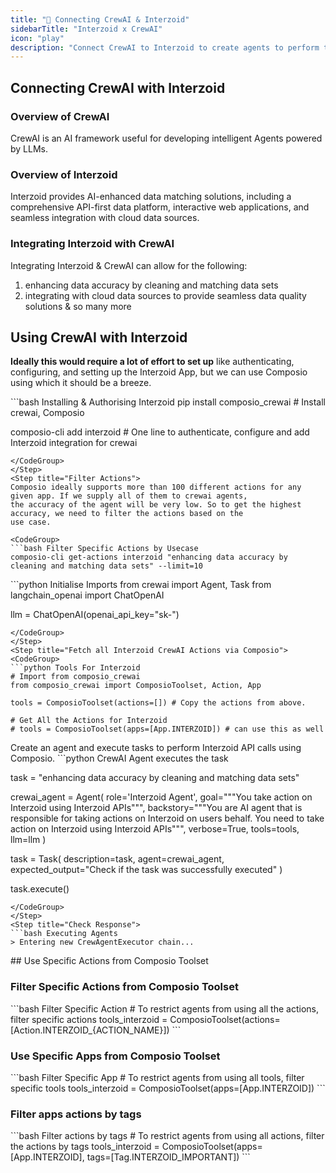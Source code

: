 ```yaml
---
title: "🚀 Connecting CrewAI & Interzoid"
sidebarTitle: "Interzoid x CrewAI"
icon: "play"
description: "Connect CrewAI to Interzoid to create agents to perform tasks using natural language"
---
```


## Connecting CrewAI with Interzoid

### Overview of CrewAI

CrewAI is an AI framework useful for developing intelligent Agents powered by LLMs.

### Overview of Interzoid

Interzoid provides AI-enhanced data matching solutions, including a comprehensive API-first data platform, interactive web applications, and seamless integration with cloud data sources.

### Integrating Interzoid with CrewAI

Integrating Interzoid & CrewAI can allow for the following:

1. enhancing data accuracy by cleaning and matching data sets
2. integrating with cloud data sources to provide seamless data quality solutions
& so many more

## Using CrewAI with Interzoid

<Steps>
<Step title="Setting Up the Environment">

**Ideally this would require a lot of effort to set up** like authenticating, configuring, and setting up the Interzoid App, but we can use Composio using which it should be a breeze.

<CodeGroup>
```bash Installing & Authorising Interzoid
pip install composio_crewai # Install crewai, Composio 

composio-cli add interzoid # One line to authenticate, configure and add Interzoid integration for crewai
```
</CodeGroup>
</Step>
<Step title="Filter Actions">
Composio ideally supports more than 100 different actions for any given app. If we supply all of them to crewai agents, 
the accuracy of the agent will be very low. So to get the highest accuracy, we need to filter the actions based on the 
use case.

<CodeGroup>
```bash Filter Specific Actions by Usecase
composio-cli get-actions interzoid "enhancing data accuracy by cleaning and matching data sets" --limit=10
```
</CodeGroup>

</Step>
<Step title="Import Base Packages">

<CodeGroup>
```python Initialise Imports
from crewai import Agent, Task
from langchain_openai import ChatOpenAI

llm = ChatOpenAI(openai_api_key="sk-<OPENAI KEY>")
```
</CodeGroup>
</Step>
<Step title="Fetch all Interzoid CrewAI Actions via Composio">
<CodeGroup>
```python Tools For Interzoid
# Import from composio_crewai
from composio_crewai import ComposioToolset, Action, App

tools = ComposioToolset(actions=[]) # Copy the actions from above. 

# Get All the Actions for Interzoid
# tools = ComposioToolset(apps=[App.INTERZOID]) # can use this as well
```
</CodeGroup>
</Step>
<Step title="Execute the Agent">
Create an agent and execute tasks to perform Interzoid API calls using Composio. 
<CodeGroup>
```python CrewAI Agent executes the task

task = "enhancing data accuracy by cleaning and matching data sets"

crewai_agent = Agent(
    role='Interzoid Agent',
    goal="""You take action on Interzoid using Interzoid APIs""",
    backstory="""You are AI agent that is responsible for taking actions on Interzoid on users behalf. You need to take action on Interzoid using Interzoid APIs""",
    verbose=True,
    tools=tools,
    llm=llm
)

task = Task(
    description=task,
    agent=crewai_agent,
    expected_output="Check if the task was successfully executed"
)

task.execute()
```
</CodeGroup>
</Step>
<Step title="Check Response">
```bash Executing Agents
> Entering new CrewAgentExecutor chain...
```
</Step>
</Steps>
## Use Specific Actions from Composio Toolset

### Filter Specific Actions from Composio Toolset

<CodeGroup>
```bash Filter Specific Action
# To restrict agents from using all the actions, filter specific actions
tools_interzoid = ComposioToolset(actions=[Action.INTERZOID_{ACTION_NAME}])
```
</CodeGroup>

### Use Specific Apps from Composio Toolset
<CodeGroup>
```bash Filter Specific App
# To restrict agents from using all tools, filter specific tools
tools_interzoid = ComposioToolset(apps=[App.INTERZOID])
```
</CodeGroup>

### Filter apps actions by tags 
<CodeGroup>
```bash Filter actions by tags
# To restrict agents from using all actions, filter the actions by tags
tools_interzoid = ComposioToolset(apps=[App.INTERZOID], tags=[Tag.INTERZOID_IMPORTANT])
```
</CodeGroup>